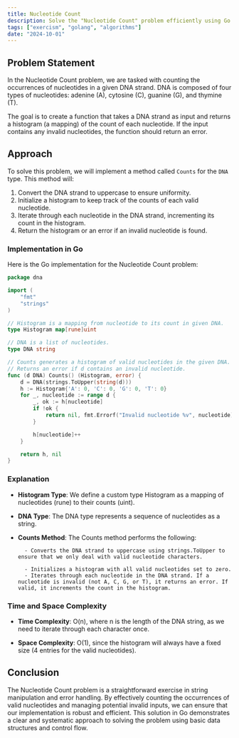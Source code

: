 ```yaml
---
title: Nucleotide Count
description: Solve the "Nucleotide Count" problem efficiently using Go.
tags: ["exercism", "golang", "algorithms"]
date: "2024-10-01"
---
```


## Problem Statement

In the Nucleotide Count problem, we are tasked with counting the occurrences of nucleotides in a given DNA strand. DNA is composed of four types of nucleotides: adenine (A), cytosine (C), guanine (G), and thymine (T).

The goal is to create a function that takes a DNA strand as input and returns a histogram (a mapping) of the count of each nucleotide. If the input contains any invalid nucleotides, the function should return an error.

## Approach

To solve this problem, we will implement a method called `Counts` for the `DNA` type. This method will:

1. Convert the DNA strand to uppercase to ensure uniformity.
2. Initialize a histogram to keep track of the counts of each valid nucleotide.
3. Iterate through each nucleotide in the DNA strand, incrementing its count in the histogram.
4. Return the histogram or an error if an invalid nucleotide is found.

### Implementation in Go

Here is the Go implementation for the Nucleotide Count problem:

```go
package dna

import (
	"fmt"
	"strings"
)

// Histogram is a mapping from nucleotide to its count in given DNA.
type Histogram map[rune]uint

// DNA is a list of nucleotides.
type DNA string

// Counts generates a histogram of valid nucleotides in the given DNA.
// Returns an error if d contains an invalid nucleotide.
func (d DNA) Counts() (Histogram, error) {
	d = DNA(strings.ToUpper(string(d)))
	h := Histogram{'A': 0, 'C': 0, 'G': 0, 'T': 0}
	for _, nucleotide := range d {
		_, ok := h[nucleotide]
		if !ok {
			return nil, fmt.Errorf("Invalid nucleotide %v", nucleotide)
		}

		h[nucleotide]++
	}

	return h, nil
}
```

### Explanation

- **Histogram Type**: We define a custom type Histogram as a mapping of nucleotides (rune) to their counts (uint).

- **DNA Type**: The DNA type represents a sequence of nucleotides as a string.

- **Counts Method**: The Counts method performs the following:

        - Converts the DNA strand to uppercase using strings.ToUpper to ensure that we only deal with valid nucleotide characters.

        - Initializes a histogram with all valid nucleotides set to zero.
        - Iterates through each nucleotide in the DNA strand. If a nucleotide is invalid (not A, C, G, or T), it returns an error. If valid, it increments the count in the histogram.

### Time and Space Complexity

- **Time Complexity**: O(n), where n is the length of the DNA string, as we need to iterate through each character once.

- **Space Complexity**: O(1), since the histogram will always have a fixed size (4 entries for the valid nucleotides).

## Conclusion

The Nucleotide Count problem is a straightforward exercise in string manipulation and error handling. By effectively counting the occurrences of valid nucleotides and managing potential invalid inputs, we can ensure that our implementation is robust and efficient. This solution in Go demonstrates a clear and systematic approach to solving the problem using basic data structures and control flow.
